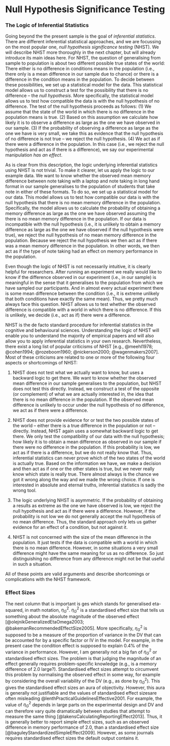 # Null Hypothesis Significance Testing {#nhst}


### The Logic of Inferential Statistics

Going beyond the the present sample is the goal of *inferential statistics*. There are different inferential statistical approaches, and we are focussing on the most popular one, *null hypothesis significance testing* (NHST). We will describe NHST more thoroughly in the next chapter, but will already introduce its main ideas here. For NHST, the question of generalising from sample to population is about two different possible true states of the world: There either is no difference in conditions means in the population (i.e., there only is a mean difference in our sample due to chance) or there is a difference in the condition means in the population. To decide between these possibilities, we set up a statistical model for the data. This statistical model allows us to construct a test for the possibility that there is no difference -- the *null hypothesis*. More specifically, the statistical model allows us to test how compatible the data is with the null hypothesis of no difference. The test of the null hypothesis proceeds as follows: (1) We assume that the state of the world in which there is no difference in the population means is true. (2) Based on this assumption we calculate how likely it is to observe a difference as large as the one we have observed in our sample. (3) If the probability of observing a difference as large as the one we have is very small, we take this as evidence that the null hypothesis of no difference is not true -- we reject the null hypothesis. (4) We act as if there were a difference in the population. In this case (i.e., we reject the null hypothesis and act as if there is a difference), we say our experimental manipulation *has an effect*.

As is clear from this description, the logic underlying inferential statistics using NHST is not trivial. To make it clearer, let us apply the logic to our example data. We want to know whether the observed mean memory difference between note taking with a laptop and note taking in long hand format in our sample generalises to the population of students that take note in either of these formats. To do so, we set up a statistical model for our data. This model allows us to test how compatible our data is with the null hypothesis that there is no mean memory difference in the population. Specifically, the model allows us to calculate the probability of obtaining a memory difference as large as the one we have observed assuming the there is no mean memory difference in the population. If our data is incompatible with the null hypothesis (i.e., it is unlikely to obtain a memory difference as large as the one we have observed if the null hypothesis were true), we reject the null hypothesis of no mean memory difference in the population. Because we reject the null hypothesis we then act as if there was a mean memory difference in the population. In other words, we then act as if the type of note taking had an effect on memory performance in the population.

Even though the logic of NHST is not necessarily intuitive, it is clearly helpful for researchers. After running an experiment we really would like to know if the difference observed in our experiment (i.e., in our sample) is meaningful in the sense that it generalises to the population from which we have sampled our participants. And in almost every actual experiment there is some mean difference between the condition (i.e., it is extreme unlikely that both conditions have exactly the same mean). Thus, we pretty much always face this question. NHST allows us to test whether the observed difference is compatible with a world in which there is no difference. If this is unlikely, we decide (i.e., act as if) there were a difference.

NHST is the de facto standard procedure for inferential statistics in the cognitive and behavioural sciences. Understanding the logic of NHST will enable you to understand the majority of empirical papers and will also allow you to apply inferential statistics in your own research. Nevertheless, there exist a long list of popular criticisms of NHST [e.g., @meehl1978; @cohen1994; @rozeboom1960; @nickerson2000; @wagenmakers2007]. Most of these criticisms are related to one or more of the following four aspects or shortcomings of NHST:

1.  NHST does not test what we actually want to know, but uses a backward logic to get there. We want to know whether the observed mean difference in our sample generalises to the population, but NHST does not test this directly. Instead, we construct a test of the opposite (or complement) of what we are actually interested in, the idea that there is no mean difference in the population. If the observed mean difference is unlikely to occur under the null hypothesis of no difference, we act as if there were a difference.

2.  NHST does not provide evidence for or test the two possible states of the world -- either there is a true difference in the population or not -- directly. Instead, NHST again uses a somewhat backward logic to get there. We only test the compatibility of our data with the null hypothesis; how likely it is to obtain a mean difference as observed in our sample if there were no difference in the population. If this probability is low, we act as if there is a difference, but we do not really know that. Thus, inferential statistics can never prove which of the two states of the world is actually true. Based on the information we have, we make a decision and then act as if one or the other states is true, but we never really know which state is really true. There almost always is the chance we got it wrong along the way and we made the wrong choice. If one is interested in absolute and eternal truths, inferential statistics is sadly the wrong tool.

3.  The logic underlying NHST is asymmetric. If the probability of obtaining a results as extreme as the one we have observed is low, we reject the null hypothesis and act as if there were a difference. However, if the probability is not low we do not generally accept the null hypothesis of no mean difference. Thus, the standard approach only lets us gather evidence for an effect of a condition, but not against it.

4.  NHST is not concerned with the size of the mean difference in the population. It just tests if the data is compatible with a world in which there is no mean difference. However, in some situations a very small difference might have the same meaning for us as no difference. So just distinguishing no difference from any difference might not be that useful in such a situation.

All of these points are valid arguments and describe shortcomings or complications with the NHST framework.

### Effect Sizes

The next column that is important is ges which stands for generalised eta-squared, in math notation, $\eta^2_G$. $\eta^2_G$ is a standardised effect size that tells us something about the absolute magnitude of the observed effect [@olejnikGeneralizedEtaOmega2003; @bakemanRecommendedEffectSize2005]. More specifically, $\eta^2_G$ is supposed to be a measure of the proportion of variance in the DV that can be accounted for by a specific factor or IV in the model. For example, in the present case the condition effect is supposed to explain 0.4% of the variance in performance. However, I am generally not a big fan of $\eta^2_G$ or standardised effect sizes. The problem is that judging the magnitude of an effect generally requires problem-specific knowledge (e.g., is a memory difference of 2.0 large?). Standardised effect sizes attempt to circumvent this problem by normalising the observed effect in some way, for example by considering the overall variability of the DV (e.g., as done by $\eta^2_G$). This gives the standardised effect sizes an aura of objectivity. However, this aura is generally not justifiable and the values of standardised effect sizesare often misleading @lenthPracticalGuidelinesEffective2001. For example, the value of $\eta^2_G$ depends in large parts on the experimental design and DV and can therefore vary quite dramatically between studies that attempt to measure the same thing [@lakensCalculatingReportingEffect2013]. Thus, it is generally better to report simple effect sizes, such as an observed difference in memory performance of 2.0, than a standardised effect size [@baguleyStandardizedSimpleEffect2009]. However, as some journals requires standardised effect sizes the default output contains it.
